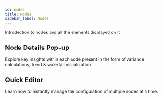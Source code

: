 ```yaml
---
id: nodes
title: Nodes
sidebar_label: Nodes
---
```


Introduction to nodes and all the elements displayed on it

<Vimeo
    video="https://player.vimeo.com/video/438789853"
    responsive={true}
/>



## Node Details Pop-up

Explore key insights within each node present in the form of variance calculations, trend & waterfall visualization

<Vimeo
    video="https://player.vimeo.com/video/438791132"
    responsive={true}
/>

## Quick Editor

Learn how to instantly manage the configuration of multiple nodes at a time.

<Vimeo
    video="https://player.vimeo.com/video/439161024"
    responsive={true}
/>